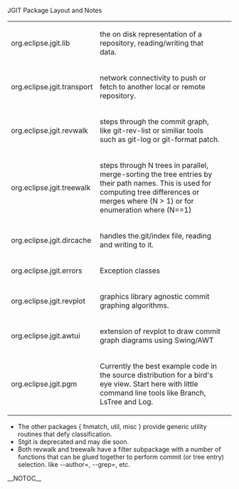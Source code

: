JGIT Package Layout and Notes

{| border="1" cellpadding="2" cellspacing="0"
| org.eclipse.jgit.lib
| the on disk representation of a repository, reading/writing that data.
| 
|-
| org.eclipse.jgit.transport
| network connectivity to push or fetch to another local or remote repository.
| 
|-
| org.eclipse.jgit.revwalk
| steps through the commit graph, like git-rev-list or similiar tools such as git-log or git-format patch.
| 
|-
| org.eclipse.jgit.treewalk
| steps through N trees in parallel, merge-sorting the tree entries by their path names. This is used for computing tree differences or merges where (N > 1) or for enumeration where (N==1)
| 
|-
| org.eclipse.jgit.dircache
| handles the.git/index file, reading and writing to it.
| 
|-
| org.eclipse.jgit.errors
| Exception classes
| 
|-
| org.eclipse.jgit.revplot
| graphics library agnostic commit graphing algorithms. 
| 
|-
| org.eclipse.jgit.awtui
| extension of revplot to draw commit graph diagrams using Swing/AWT
| 
|-
| org.eclipse.jgit.pgm
| Currently the best example code in the source distribution for a bird's eye view. Start here with little command line tools like Branch, LsTree and Log.
| 
|}

* The other packages { fnmatch, util, misc } provide generic utility routines that defy classification.
* Stgit is deprecated and may die soon.
* Both revwalk and treewalk have a filter subpackage with a number of functions that can be glued together to perform commit (or tree entry) selection. like --author=, --grep=, etc.

__NOTOC__